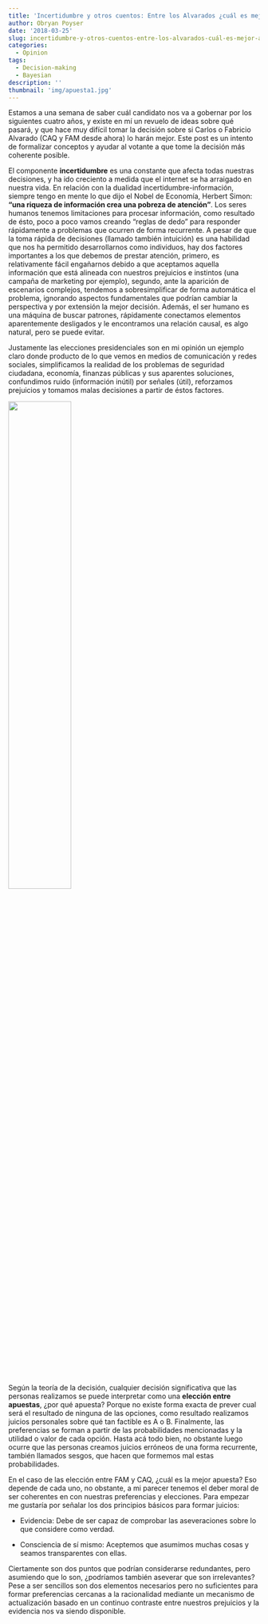 ```yaml
---
title: 'Incertidumbre y otros cuentos: Entre los Alvarados ¿cuál es mejor apuesta?'
author: Obryan Poyser
date: '2018-03-25'
slug: incertidumbre-y-otros-cuentos-entre-los-alvarados-cuál-es-mejor-apuesta
categories:
  - Opinion
tags:
  - Decision-making
  - Bayesian
description: ''
thumbnail: 'img/apuesta1.jpg'
---
```



Estamos a una semana de saber cuál candidato nos va a gobernar por los siguientes cuatro años, y existe en mí un revuelo de ideas sobre qué pasará, y que hace muy difícil tomar la decisión sobre si Carlos o Fabricio Alvarado (CAQ y FAM desde ahora) lo harán mejor. Este post es un intento de formalizar conceptos y ayudar al votante a que tome la decisión más coherente posible.

El componente **incertidumbre** es una constante que afecta todas nuestras decisiones, y ha ido creciento a medida que el internet se ha arraigado en nuestra vida. En relación con la dualidad incertidumbre-información, siempre tengo en mente lo que dijo el Nobel de Economía, Herbert Simon: **"una riqueza de información crea una pobreza de atención”**. Los seres humanos tenemos limitaciones para procesar información, como resultado de ésto, poco a poco vamos creando “reglas de dedo” para responder rápidamente a problemas que ocurren de forma recurrente. A pesar de que la toma rápida de decisiones (llamado también intuición) es una habilidad que nos ha permitido desarrollarnos como individuos, hay dos factores importantes a los que debemos de prestar atención, primero, es relativamente fácil engañarnos debido a que aceptamos aquella información que está alineada con nuestros prejuicios e instintos (una campaña de marketing por ejemplo), segundo, ante la aparición de escenarios complejos, tendemos a sobresimplificar de forma automática el problema, ignorando aspectos fundamentales que podrían cambiar la perspectiva y por extensión la mejor decisión. Además, el ser humano es una máquina de buscar patrones, rápidamente conectamos elementos aparentemente desligados y le encontramos una relación causal, es algo natural, pero se puede evitar.

Justamente las elecciones presidenciales son en mi opinión un ejemplo claro donde producto de lo que vemos en medios de comunicación y redes sociales, simplificamos la realidad de los problemas de seguridad ciudadana, economía, finanzas públicas y sus aparentes soluciones, confundimos ruido (información inútil) por señales (útil), reforzamos prejuicios y tomamos malas decisiones a partir de éstos factores.

![](/img/apuesta1.jpg){width=50% align=center}

Según la teoría de la decisión, cualquier decisión significativa que las personas realizamos se puede interpretar como una **elección entre apuestas**, ¿por qué apuesta? Porque no existe forma exacta de prever cual será el resultado de ninguna de las opciones, como resultado realizamos juicios personales sobre qué tan factible es A o B. Finalmente, las preferencias se forman a partir de las probabilidades  mencionadas y la utilidad o valor de cada opción. Hasta acá todo bien, no obstante luego ocurre que las personas creamos juicios erróneos de una forma recurrente, también llamados sesgos, que hacen que formemos mal estas probabilidades.

En el caso de las elección entre FAM y CAQ, ¿cuál es la mejor apuesta? Eso depende de cada uno, no obstante, a mi parecer tenemos el deber moral de ser coherentes en con nuestras preferencias y elecciones. Para empezar me gustaría por señalar los dos principios básicos para formar juicios:

+ Evidencia: Debe de ser capaz de comprobar las aseveraciones sobre lo que considere como verdad.

+ Consciencia de sí mismo: Aceptemos que asumimos muchas cosas y seamos transparentes con ellas.

Ciertamente son dos puntos que podrían considerarse redundantes, pero asumiendo que lo son, ¿podríamos también aseverar que son irrelevantes? Pese a ser sencillos son dos elementos necesarios pero no suficientes para formar preferencias cercanas a la racionalidad mediante un mecanismo de actualización basado en un continuo contraste entre nuestros prejuicios y la evidencia nos va siendo disponible.
